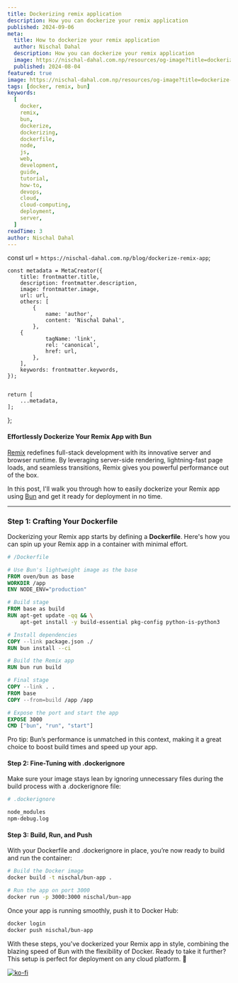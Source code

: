 ```yaml
---
title: Dockerizing remix application
description: How you can dockerize your remix application
published: 2024-09-06
meta:
  title: How to dockerize your remix application
  author: Nischal Dahal
  description: How you can dockerize your remix application
  image: https://nischal-dahal.com.np/resources/og-image?title=dockerize-remix-app&description=docker-remix
  published: 2024-08-04
featured: true
image: https://nischal-dahal.com.np/resources/og-image?title=dockerize-remix-app&description=docker-remix
tags: [docker, remix, bun]
keywords:
  [
    docker,
    remix,
    bun,
    dockerize,
    dockerizing,
    dockerfile,
    node,
    js,
    web,
    development,
    guide,
    tutorial,
    how-to,
    devops,
    cloud,
    cloud-computing,
    deployment,
    server,
  ]
readTime: 3
author: Nischal Dahal
---
```



  const url = `https://nischal-dahal.com.np/blog/dockerize-remix-app`;

    const metadata = MetaCreator({
    	title: frontmatter.title,
    	description: frontmatter.description,
    	image: frontmatter.image,
    	url: url,
    	others: [
    		{
    			name: 'author',
    			content: 'Nischal Dahal',
    		},
        {
    			tagName: 'link',
    			rel: 'canonical',
    			href: url,
    		},
    	],
    	keywords: frontmatter.keywords,
    });


    return [
    	...metadata,
    ];

};


<PostHeading
	title={frontmatter.title}
	readingTime={frontmatter.readTime}
	tags={frontmatter.tags}
	keywords={frontmatter.keywords}
	date={frontmatter.published}
	author={frontmatter.author}
/>

#### Effortlessly Dockerize Your Remix App with Bun

[Remix](https://remix.run) redefines full-stack development with its innovative
server and browser runtime. By leveraging server-side rendering, lightning-fast
page loads, and seamless transitions, Remix gives you powerful performance out
of the box.

In this post, I'll walk you through how to easily dockerize your Remix app using
[Bun](https://bun.sh) and get it ready for deployment in no time.

---

### Step 1: Crafting Your Dockerfile

Dockerizing your Remix app starts by defining a **Dockerfile**. Here's how you
can spin up your Remix app in a container with minimal effort.

```dockerfile
# /Dockerfile

# Use Bun's lightweight image as the base
FROM oven/bun as base
WORKDIR /app
ENV NODE_ENV="production"

# Build stage
FROM base as build
RUN apt-get update -qq && \
    apt-get install -y build-essential pkg-config python-is-python3

# Install dependencies
COPY --link package.json ./
RUN bun install --ci

# Build the Remix app
RUN bun run build

# Final stage
COPY --link . .
FROM base
COPY --from=build /app /app

# Expose the port and start the app
EXPOSE 3000
CMD ["bun", "run", "start"]
```

Pro tip: Bun’s performance is unmatched in this context, making it a great
choice to boost build times and speed up your app.

#### Step 2: Fine-Tuning with .dockerignore

Make sure your image stays lean by ignoring unnecessary files during the build
process with a .dockerignore file:

```sh
# .dockerignore

node_modules
npm-debug.log
```

#### Step 3: Build, Run, and Push

With your Dockerfile and .dockerignore in place, you’re now ready to build and
run the container:

```sh
# Build the Docker image
docker build -t nischal/bun-app .

# Run the app on port 3000
docker run -p 3000:3000 nischal/bun-app

```

Once your app is running smoothly, push it to Docker Hub:

```sh
docker login
docker push nischal/bun-app
```

With these steps, you've dockerized your Remix app in style, combining the
blazing speed of Bun with the flexibility of Docker. Ready to take it further?
This setup is perfect for deployment on any cloud platform. 🚀

[![ko-fi](https://ko-fi.com/img/githubbutton_sm.svg)](https://ko-fi.com/Z8Z712ZDYP)
